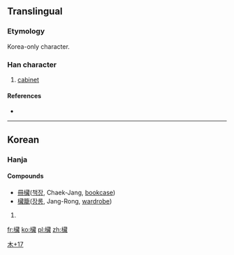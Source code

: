 ==Translingual==


===Etymology===
Korea-only character.

===Han character===
{{Han char|rn=75|rad=木|as=17|sn=21|four=|canj=木廿戈尸 (DTIS)}}

# [[cabinet]]

====References====
* {{Han ref|kx=0563.231|dj=0952.010|hdz=21319.051|uh=6B0C|ud=27404}}

----

==Korean==

===Hanja===
{{ko-hanja|hangeul=[[장]]|eumhun=|rv=jang|mr=chang|y=cang}}

====Compounds====
*[[冊欌]]([[책장]], Chaek-Jang, [[bookcase]])
*[[欌籠]]([[장롱]], Jang-Rong, [[wardrobe]])

# {{defn|lang=ko|sort=木17}}

[[Category:Korean-only CJKV Characters|木+17]]

[[fr:欌]]
[[ko:欌]]
[[pl:欌]]
[[zh:欌]]
